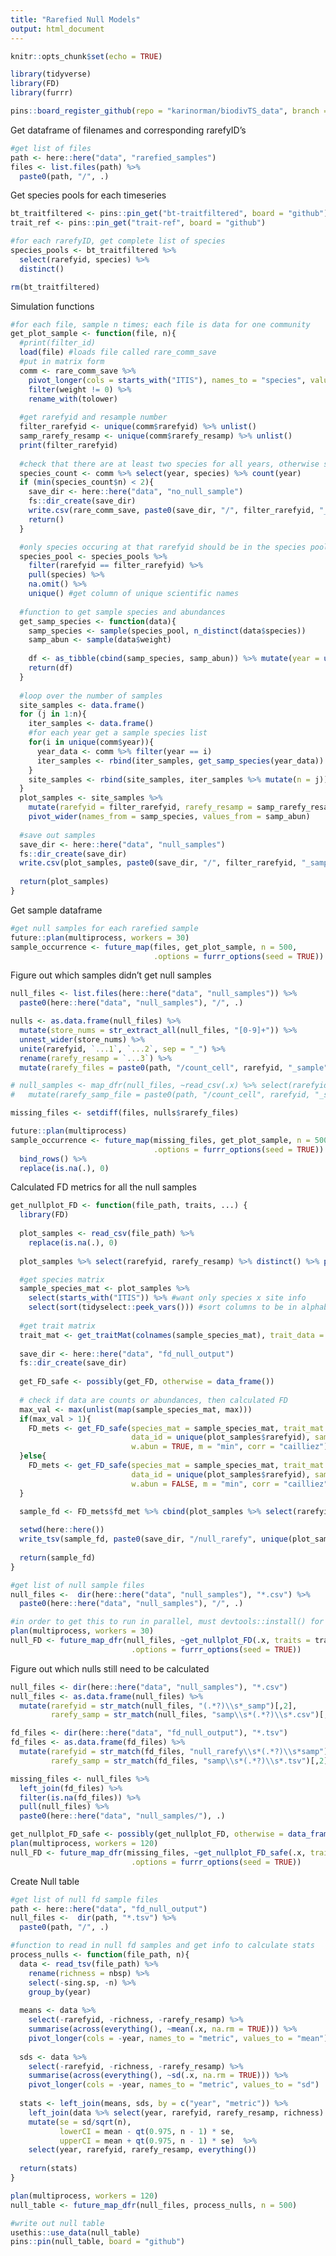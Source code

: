 ```yaml
---
title: "Rarefied Null Models"
output: html_document
---
```


```r
knitr::opts_chunk$set(echo = TRUE)
```

```r
library(tidyverse)
library(FD)
library(furrr)

pins::board_register_github(repo = "karinorman/biodivTS_data", branch = "master")
```

Get dataframe of filenames and corresponding rarefyID's
```r
#get list of files
path <- here::here("data", "rarefied_samples")
files <- list.files(path) %>%
  paste0(path, "/", .)
```

Get species pools for each timeseries
```r
bt_traitfiltered <- pins::pin_get("bt-traitfiltered", board = "github")
trait_ref <- pins::pin_get("trait-ref", board = "github")

#for each rarefyID, get complete list of species
species_pools <- bt_traitfiltered %>%
  select(rarefyid, species) %>% 
  distinct()

rm(bt_traitfiltered)
```

Simulation functions
```r

#for each file, sample n times; each file is data for one community
get_plot_sample <- function(file, n){
  #print(filter_id)
  load(file) #loads file called rare_comm_save
  #put in matrix form
  comm <- rare_comm_save %>%
    pivot_longer(cols = starts_with("ITIS"), names_to = "species", values_to = "weight") %>%
    filter(weight != 0) %>%
    rename_with(tolower)
  
  #get rarefyid and resample number 
  filter_rarefyid <- unique(comm$rarefyid) %>% unlist()
  samp_rarefy_resamp <- unique(comm$rarefy_resamp) %>% unlist()
  print(filter_rarefyid)
  
  #check that there are at least two species for all years, otherwise stop sampling
  species_count <- comm %>% select(year, species) %>% count(year)
  if (min(species_count$n) < 2){
    save_dir <- here::here("data", "no_null_sample")
    fs::dir_create(save_dir)
    write.csv(rare_comm_save, paste0(save_dir, "/", filter_rarefyid, "_samp", samp_rarefy_resamp, ".csv"))
    return()
  }

  #only species occuring at that rarefyid should be in the species pool
  species_pool <- species_pools %>%
    filter(rarefyid == filter_rarefyid) %>%
    pull(species) %>%
    na.omit() %>%
    unique() #get column of unique scientific names
  
  #function to get sample species and abundances
  get_samp_species <- function(data){
    samp_species <- sample(species_pool, n_distinct(data$species))
    samp_abun <- sample(data$weight)
      
    df <- as_tibble(cbind(samp_species, samp_abun)) %>% mutate(year = unique(data$year))
    return(df)
  }
  
  #loop over the number of samples
  site_samples <- data.frame()
  for (j in 1:n){
    iter_samples <- data.frame()
    #for each year get a sample species list
    for(i in unique(comm$year)){
      year_data <- comm %>% filter(year == i)
      iter_samples <- rbind(iter_samples, get_samp_species(year_data))
    }
    site_samples <- rbind(site_samples, iter_samples %>% mutate(n = j))
  }
  plot_samples <- site_samples %>%
    mutate(rarefyid = filter_rarefyid, rarefy_resamp = samp_rarefy_resamp) %>%
    pivot_wider(names_from = samp_species, values_from = samp_abun)
  
  #save out samples
  save_dir <- here::here("data", "null_samples")
  fs::dir_create(save_dir)
  write.csv(plot_samples, paste0(save_dir, "/", filter_rarefyid, "_samp", samp_rarefy_resamp, ".csv"))
  
  return(plot_samples)
}
```

Get sample dataframe
```r
#get null samples for each rarefied sample
future::plan(multiprocess, workers = 30)
sample_occurrence <- future_map(files, get_plot_sample, n = 500, 
                                .options = furrr_options(seed = TRUE)) 
```

Figure out which samples didn't get null samples
```r
null_files <- list.files(here::here("data", "null_samples")) %>%
  paste0(here::here("data", "null_samples"), "/", .)

nulls <- as.data.frame(null_files) %>% 
  mutate(store_nums = str_extract_all(null_files, "[0-9]+")) %>%
  unnest_wider(store_nums) %>%
  unite(rarefyid, `...1`, `...2`, sep = "_") %>% 
  rename(rarefy_resamp = `...3`) %>%
  mutate(rarefy_files = paste0(path, "/count_cell", rarefyid, "_sample", rarefy_resamp, ".rda"))

# null_samples <- map_dfr(null_files, ~read_csv(.x) %>% select(rarefyid, rarefy_resamp) %>% distinct()) %>%
#   mutate(rarefy_samp_file = paste0(path, "/count_cell", rarefyid, "_sample", rarefy_resamp, ".rda")) 

missing_files <- setdiff(files, nulls$rarefy_files)

future::plan(multiprocess)
sample_occurrence <- future_map(missing_files, get_plot_sample, n = 500,
                                .options = furrr_options(seed = TRUE)) %>%
  bind_rows() %>%
  replace(is.na(.), 0)
```

Calculated FD metrics for all the null samples
```r
get_nullplot_FD <- function(file_path, traits, ...) {
  library(FD)
  
  plot_samples <- read_csv(file_path) %>% 
    replace(is.na(.), 0)
  
  plot_samples %>% select(rarefyid, rarefy_resamp) %>% distinct() %>% print()

  #get species matrix
  sample_species_mat <- plot_samples %>%
    select(starts_with("ITIS")) %>% #want only species x site info
    select(sort(tidyselect::peek_vars())) #sort columns to be in alphabetical order, required for dbFDI()
  
  #get trait matrix
  trait_mat <- get_traitMat(colnames(sample_species_mat), trait_data = traits) 
  
  save_dir <- here::here("data", "fd_null_output")
  fs::dir_create(save_dir)
  
  get_FD_safe <- possibly(get_FD, otherwise = data_frame())
  
  # check if data are counts or abundances, then calculated FD
  max_val <- max(unlist(map(sample_species_mat, max)))
  if(max_val > 1){
    FD_mets <- get_FD_safe(species_mat = sample_species_mat, trait_mat = trait_mat, year_list = plot_samples$year,
                           data_id = unique(plot_samples$rarefyid), samp_id = unique(plot_samples$rarefy_resamp),
                           w.abun = TRUE, m = "min", corr = "cailliez")
  }else{
    FD_mets <- get_FD_safe(species_mat = sample_species_mat, trait_mat = traits, year_list = plot_samples$year,
                           data_id = unique(plot_samples$rarefyid), samp_id = unique(plot_samples$rarefy_resamp),
                           w.abun = FALSE, m = "min", corr = "cailliez")
  }
  
  sample_fd <- FD_mets$fd_met %>% cbind(plot_samples %>% select(rarefyid, rarefy_resamp, n))

  setwd(here::here())
  write_tsv(sample_fd, paste0(save_dir, "/null_rarefy", unique(plot_samples$rarefyid), "samp",  unique(plot_samples$rarefy_resamp), ".tsv"))
  
  return(sample_fd)
}

#get list of null sample files
null_files <-  dir(here::here("data", "null_samples"), "*.csv") %>%
  paste0(here::here("data", "null_samples"), "/", .)

#in order to get this to run in parallel, must devtools::install() for the biodivTS package
plan(multiprocess, workers = 30)
null_FD <- future_map_dfr(null_files, ~get_nullplot_FD(.x, traits = trait_ref),
                           .options = furrr_options(seed = TRUE))
```

Figure out which nulls still need to be calculated
```r
null_files <- dir(here::here("data", "null_samples"), "*.csv") 
null_files <- as.data.frame(null_files) %>%
  mutate(rarefyid = str_match(null_files, "(.*?)\\s*_samp")[,2],
         rarefy_samp = str_match(null_files, "samp\\s*(.*?)\\s*.csv")[,2])

fd_files <- dir(here::here("data", "fd_null_output"), "*.tsv")
fd_files <- as.data.frame(fd_files) %>%
  mutate(rarefyid = str_match(fd_files, "null_rarefy\\s*(.*?)\\s*samp")[,2],
         rarefy_samp = str_match(fd_files, "samp\\s*(.*?)\\s*.tsv")[,2])

missing_files <- null_files %>%
  left_join(fd_files) %>% 
  filter(is.na(fd_files)) %>%
  pull(null_files) %>%
  paste0(here::here("data", "null_samples/"), .)

get_nullplot_FD_safe <- possibly(get_nullplot_FD, otherwise = data_frame())
plan(multiprocess, workers = 120)
null_FD <- future_map_dfr(missing_files, ~get_nullplot_FD_safe(.x, traits = trait_ref),
                           .options = furrr_options(seed = TRUE))
```

Create Null table
```r
#get list of null fd sample files
path <- here::here("data", "fd_null_output")
null_files <-  dir(path, "*.tsv") %>%
  paste0(path, "/", .)

#function to read in null fd samples and get info to calculate stats
process_nulls <- function(file_path, n){
  data <- read_tsv(file_path) %>%
    rename(richness = nbsp) %>%
    select(-sing.sp, -n) %>%
    group_by(year)
  
  means <- data %>%
    select(-rarefyid, -richness, -rarefy_resamp) %>%
    summarise(across(everything(), ~mean(.x, na.rm = TRUE))) %>%
    pivot_longer(cols = -year, names_to = "metric", values_to = "mean")
  
  sds <- data %>%
    select(-rarefyid, -richness, -rarefy_resamp) %>%
    summarise(across(everything(), ~sd(.x, na.rm = TRUE))) %>%
    pivot_longer(cols = -year, names_to = "metric", values_to = "sd")
  
  stats <- left_join(means, sds, by = c("year", "metric")) %>%
    left_join(data %>% select(year, rarefyid, rarefy_resamp, richness) %>% distinct(), by = "year") %>%
    mutate(se = sd/sqrt(n),
           lowerCI = mean - qt(0.975, n - 1) * se, 
           upperCI = mean + qt(0.975, n - 1) * se)  %>%
    select(year, rarefyid, rarefy_resamp, everything())
  
  return(stats)
}

plan(multiprocess, workers = 120)
null_table <- future_map_dfr(null_files, process_nulls, n = 500)

#write out null table
usethis::use_data(null_table)
pins::pin(null_table, board = "github")
```


